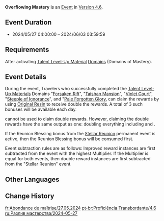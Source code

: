 {{Event
|name              = Overflowing Mastery 2024-05-27
|image             = Overflowing Mastery 2023-10-30.png
|type              = In-Game
|time_known        = yes
|time_start        = 2024-05-27 04:00:00
|time_end          = 2024-06-03 03:59:59
|link              = https://genshin.hoyoverse.com/en/news/detail/123617
}}
{{Description|The wisdom of the land has been concentrated within [[Domains]] of late...<br>Use the power of [[Original Resin]] to cause the silver tree to bloom and receive its noble instruction.}}
'''Overflowing Mastery''' is an [[Event]] in [[Version 4.6]].

==Event Duration==
* 2024/05/27 04:00:00 – 2024/06/03 03:59:59

==Requirements==
After activating [[Talent Level-Up Material]] [[Domains]] (Domains of Mastery).

==Event Details==
During the event, Travelers who successfully completed the [[Talent Level-Up Materials]] Domains "[[Forsaken Rift]]", "[[Taishan Mansion]]", "[[Violet Court]]", "[[Steeple of Ignorance]]", and  "[[Pale Forgotten Glory]], can claim the rewards by using [[Original Resin]] to receive double the rewards. A total of 3 such bonuses will be available each day.

{{Item|Condensed Resin|30}} cannot be used to claim double rewards. However, claiming the double rewards have the same output as one: doubling everything including {{Item|Companionship EXP|30}} and {{Item|Adventure EXP|30}}.

If the Reunion Blessing bonus from the [[Stellar Reunion]] permanent event is active, then the Reunion Blessing bonus will be consumed first.

Event subtraction rules are as follows: Improved reward instances are first subtracted from the event with the highest Multiplier. If the Multiplier is equal for both events, then double reward instances are first subtracted  from the "Stellar Reunion" event.

==Other Languages==
{{Other Languages|Overflowing Mastery}}

==Change History==
{{Change History|4.6}}

[[fr:Abondance de maîtrise/27.05.2024]]
[[pt-br:Proficiência Transbordante/4.6]]
[[ru:Разлив мастерства/2024-05-27]]